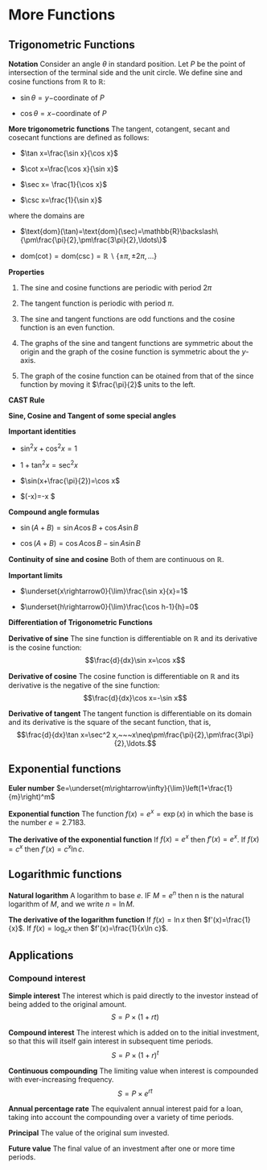 # More Functions

## Trigonometric Functions 

**Notation** Consider an angle $\theta$ in standard position. Let $P$ be the point of intersection of the terminal side and the unit circle. We define sine and cosine functions from $\mathbb{R}$ to $\mathbb{R}$:

- $\sin\theta=y-$coordinate of $P$

- $\cos\theta=x-$coordinate of $P$

**More trigonometric functions** The tangent, cotangent, secant and cosecant functions are defined as follows:

- $\tan x=\frac{\sin x}{\cos x}$

- $\cot x=\frac{\cos x}{\sin x}$

- $\sec x= \frac{1}{\cos x}$

- $\csc x=\frac{1}{\sin x}$

where the domains are 

- $\text{dom}(\tan)=\text{dom}(\sec)=\mathbb{R}\backslash\{\pm\frac{\pi}{2},\pm\frac{3\pi}{2},\ldots\}$

- $\text{dom}(\cot)=\text{dom}(\csc)=\mathbb{R}\backslash\{\pm\pi,\pm2\pi,\ldots\}$

**Properties**

1. The sine and cosine functions are periodic with period $2\pi$

2. The tangent function is periodic with period $\pi$.

3. The sine and tangent functions are odd functions and the cosine function is an even function.

4. The graphs of the sine and tangent functions are symmetric about the origin and the graph of the cosine function is symmetric about the $y$-axis.

5. The graph of the cosine function can be otained from that of the since function by moving it $\frac{\pi}{2}$ units to the left.

**CAST Rule**

**Sine, Cosine and Tangent of some special angles**

**Important identities** 

- $\sin^2 x + \cos^2 x=1$

- $1+\tan^2x=\sec^2x$

- $\sin(x+\frac{\pi}{2})=\cos x$

- $\cos(\pi-x)=-\cos x $

**Compound angle formulas**

- $\sin(A+B)=\sin A\cos B + \cos A\sin B$

- $\cos(A+B)=\cos A\cos B-\sin A\sin B$

**Continuity of sine and cosine** Both of them are continuous on $\mathbb{R}$.

**Important limits**

- $\underset{x\rightarrow0}{\lim}\frac{\sin x}{x}=1$

- $\underset{h\rightarrow0}{\lim}\frac{\cos h-1}{h}=0$

**Differentiation of Trigonometric Functions**

**Derivative of sine** The sine function is differentiable on $\mathbb{R}$ and its derivative is the cosine function:
$$\frac{d}{dx}\sin x=\cos x$$

**Derivative of cosine** The cosine function is differentiable on $\mathbb{R}$ and its derivative is the negative of the sine function:
$$\frac{d}{dx}\cos x=-\sin x$$

**Derivative of tangent** The tangent function is differentiable on its domain and its derivative is the square of the secant function, that is,
$$\frac{d}{dx}\tan x=\sec^2 x,~~~x\neq\pm\frac{\pi}{2},\pm\frac{3\pi}{2},\ldots.$$

## Exponential functions 

**Euler number** $e=\underset{m\rightarrow\infty}{\lim}\left(1+\frac{1}{m}\right)^m$

**Exponential function** The function $f(x)=e^x=\exp(x)$ in which the base is the number $e=2.7183$.

**The derivative of the exponential function** If $f(x)=e^x$ then $f'(x)=e^x$. If $f(x)=c^x$ then $f'(x)=c^x\ln c$.

## Logarithmic functions 

**Natural logarithm** A logarithm to base $e$. IF $M=e^n$ then n is the natural logarithm of $M$, and we write $n=\ln M$.

**The derivative of the logarithm function** If $f(x)=\ln x$ then $f'(x)=\frac{1}{x}$. If $f(x)=\log_c x$ then $f'(x)=\frac{1}{x\ln c}$.



## Applications

### Compound interest 

**Simple interest** The interest which is paid directly to the investor instead of being added to the original amount.
$$S=P\times(1+rt)$$

**Compound interest** The interest which is added on to the initial investment, so that this will itself gain interest in subsequent time periods.
$$S=P\times(1+r)^t$$

**Continuous compounding** The limiting value when interest is compounded with ever-increasing frequency.
$$S=P\times e^{rt}$$

**Annual percentage rate** The equivalent annual interest paid for a loan, taking into account the compounding over a variety of time periods.

**Principal** The value of the original sum invested.

**Future value** The final value of an investment after one or more time periods.

